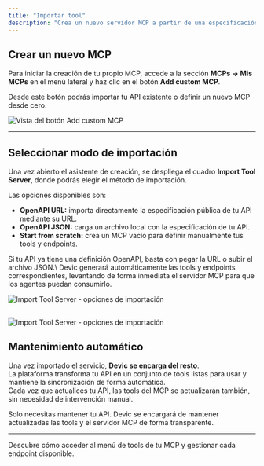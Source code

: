 ```yaml
---
title: "Importar tool"
description: "Crea un nuevo servidor MCP a partir de una especificación OpenAPI o desde cero."
---
```


## Crear un nuevo MCP

Para iniciar la creación de tu propio MCP, accede a la sección **MCPs → Mis MCPs** en el menú lateral y haz clic en el botón **Add custom MCP**.

<Card title="Añadir un MCP personalizado" icon="plus" horizontal>
  Desde este botón podrás importar tu API existente o definir un nuevo MCP desde cero.
</Card>

![Vista del botón Add custom MCP](/add-custom-mcp.png)

---

## Seleccionar modo de importación

Una vez abierto el asistente de creación, se despliega el cuadro **Import Tool Server**, donde podrás elegir el método de importación.

Las opciones disponibles son:

- **OpenAPI URL:** importa directamente la especificación pública de tu API mediante su URL.
- **OpenAPI JSON:** carga un archivo local con la especificación de tu API.
- **Start from scratch:** crea un MCP vacío para definir manualmente tus tools y endpoints.

<Card title="Importar desde OpenAPI" icon="link">
  Si tu API ya tiene una definición OpenAPI, basta con pegar la URL o subir el archivo JSON.\
  Devic generará automáticamente las tools y endpoints correspondientes, levantando de forma inmediata el servidor MCP para que los agentes puedan consumirlo.
</Card>

![Import Tool Server - opciones de importación](/import-tool.png)

## 

![Import Tool Server - opciones de importación](/import-options.png)

## Mantenimiento automático

Una vez importado el servicio, **Devic se encarga del resto**.\
La plataforma transforma tu API en un conjunto de tools listas para usar y mantiene la sincronización de forma automática.\
Cada vez que actualices tu API, las tools del MCP se actualizarán también, sin necesidad de intervención manual.

<Card title="Sincronización continua" icon="arrows-rotate" horizontal>
  Solo necesitas mantener tu API. Devic se encargará de mantener actualizadas las tools y el servidor MCP de forma transparente.
</Card>

---

<Card title="Siguiente paso" icon="wrench" href="devic/mcps/my-mcps/tools-menu">
  Descubre cómo acceder al menú de tools de tu MCP y gestionar cada endpoint disponible.
</Card>